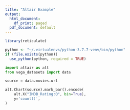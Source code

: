 ```yaml
---
title: "Altair Example"
output:
  html_document:
    df_print: paged
  pdf_document: default
---
```


```r
library(reticulate)

python <- "~/.virtualenvs/python-3.7.7-venv/bin/python"
if (file.exists(python))
  use_python(python, required = TRUE)
```

```python
import altair as alt
from vega_datasets import data

source = data.movies.url

alt.Chart(source).mark_bar().encode(
    alt.X("IMDB_Rating:Q", bin=True),
    y='count()',
)
```
